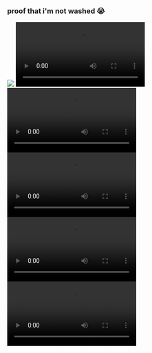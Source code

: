 <h3>proof that i'm not washed 😭</h3>
<img src='../images/footy/f1.JPG' className='w-[90vw]'></img>
<video className='w-[90vw]' controls>
  <source src="../video/footy/footy05.mp4" type="video/mp4"/>
  Your browser does not support the video tag.
</video>
<video className='w-[90vw]' controls>
  <source src="../video/footy/footy04.mp4" type="video/mp4"/>
  Your browser does not support the video tag.
</video>
<video className='w-[90vw]' controls>
  <source src="../video/footy/footy03.mp4" type="video/mp4"/>
  Your browser does not support the video tag.
</video>
<video className='w-[90vw]' controls>
  <source src="../video/footy/footy02.mp4" type="video/mp4"/>
  Your browser does not support the video tag.
</video>
<video className='w-[90vw]' controls>
  <source src="../video/footy/footy01.mp4" type="video/mp4"/>
  Your browser does not support the video tag.
</video>
